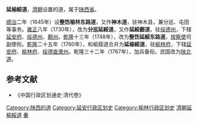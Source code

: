 '''延榆綏道'''，[[清朝|清朝]]设置的道，属于[[陕西省_(清)|陕西省]]。

[[顺治|顺治]]二年（1645年）设'''整饬榆林东路道'''，又作'''神木道'''，驻神木县，兼分巡、屯田等事务。[[雍正|雍正]]八年（1730年），改为'''分巡延綏道'''，又作'''延綏鄜道'''，驻[[绥德州|绥德州]]，下辖[[延安府|延安府]]、[[绥德州|绥德州]]、[[鄜州|鄜州]]。[[乾隆|乾隆]]十三年（1748年），改为'''整饬延綏东路道'''，[[按察使|按察使]]司副使衔。[[乾隆|乾隆]]二十五年（1760年），和榆葭道合并为'''延榆綏道'''，驻[[榆林府|榆林府]]，下辖[[延安府|延安府]]、[[榆林府|榆林府]]、[[绥德直隶州|绥德直隶州]]。乾隆三十二年（1767年），加兵备衔。民国改为[[陕北道|陕北道]]。

==参考文献==
*《中国行政区划通史·清代卷》

{{陕西省历史二级政区|nocat}}
{{清朝巡守道|nocat}}
{{清朝陕西省行政區劃|nocat}}
[[Category:陕西的道|Category:陕西的道]]
[[Category:延安行政区划史|Category:延安行政区划史]]
[[Category:榆林行政区划史|Category:榆林行政区划史]]
[[Category:清朝延榆綏道|]]
[[Category:清朝的道|秦]]